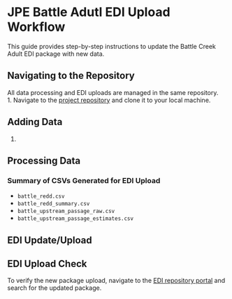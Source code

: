 # JPE Battle Adutl EDI Upload Workflow

This guide provides step-by-step instructions to update the Battle Creek Adult EDI package with new data.

## Navigating to the Repository
All data processing and EDI uploads are managed in the same repository.  
1. Navigate to the [project repository](https://github.com/FlowWest/jpe-battle-adult-edi) and clone it to your local machine.

## Adding Data
1. 


## Processing Data


### Summary of CSVs Generated for EDI Upload
- `battle_redd.csv`
- `battle_redd_summary.csv`
- `battle_upstream_passage_raw.csv`
- `battle_upstream_passage_estimates.csv`

## EDI Update/Upload

## EDI Upload Check
To verify the new package upload, navigate to the [EDI repository portal](https://portal.edirepository.org/nis/home.jsp) and search for the updated package.
